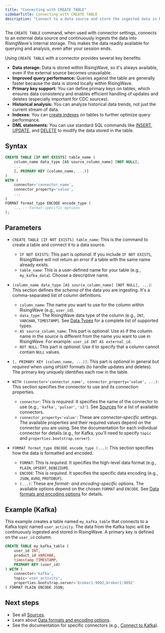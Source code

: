 ```yaml
---
title: "Connecting with CREATE TABLE"
sidebarTitle: Connecting with CREATE TABLE
description: "Connect to a data source and store the ingested data in RisingWave."
---
```


The `CREATE TABLE` command, when used with connector settings, connects to an external data source *and* continuously ingests the data into RisingWave's internal storage. This makes the data readily available for querying and analysis, even after your session ends.

Using `CREATE TABLE` with a connector provides several key benefits:

*   **Data storage:** Data is stored within RisingWave, so it's always available, even if the external source becomes unavailable.
*   **Improved query performance:** Queries against the table are generally faster because the data is stored locally within RisingWave.
*   **Primary key support:** You can define primary keys on tables, which ensures data consistency and enables efficient handling of updates and deletes (especially important for CDC sources).
*   **Historical analysis:** You can analyze historical data trends, not just the current stream of data.
*   **Indexes:** You can [create indexes](/sql/commands/sql-create-index) on tables to further optimize query performance.
*   **DML statements:** You can use standard SQL commands like [INSERT](/sql/commands/sql-insert), [UPDATE](/sql/commands/sql-update), and [DELETE](/sql/commands/sql-delete) to modify the data stored in the table.

## Syntax

```sql
CREATE TABLE [IF NOT EXISTS] table_name (
    column_name data_type [AS source_column_name] [NOT NULL],
    ...
    [, PRIMARY KEY (column_name, ...)]
)
WITH (
    connector='connector_name',
    connector_property='value',
    ...
)
FORMAT format_type ENCODE encode_type (
    ... -- Format-specific options
);
```

## Parameters

*   `CREATE TABLE [IF NOT EXISTS] table_name`: This is the command to create a table and connect it to a data source.
    *   `IF NOT EXISTS`: This part is *optional*. If you include `IF NOT EXISTS`, RisingWave will not return an error if a table with the same name already exists.
    *   `table_name`: This is a user-defined name for your table (e.g., `my_kafka_data`). Choose a descriptive name.

*   `(column_name data_type [AS source_column_name] [NOT NULL], ...)`: This section defines the *schema* of the data you are ingesting. It's a comma-separated list of column definitions.
    *   `column_name`: The name you want to use for the column within RisingWave (e.g., `user_id`).
    *   `data_type`: The RisingWave data type of the column (e.g., `INT`, `VARCHAR`, `TIMESTAMP`). See [Data Types](/sql/data-types/overview) for a complete list of supported types.
    *   `AS source_column_name`: This part is *optional*. Use `AS` if the column name in the *source* is different from the name you want to use in RisingWave. For example: `user_id INT AS external_id`.
    *   `NOT NULL`: This part is *optional*. Use it to specify that a column cannot contain `NULL` values.

*   `[, PRIMARY KEY (column_name, ...)]`: This part is *optional* in general but *required* when using `UPSERT` formats (to handle updates and deletes). The primary key uniquely identifies each row in the table.

*   `WITH (connector='connector_name', connector_property='value', ...)`: This section specifies the connector to use and its connection properties.
    *   `connector`: This is *required*. It specifies the name of the connector to use (e.g., `'kafka'`, `'pulsar'`, `'s3'`). See [Sources](/ingestion/getting-started/sources) for a list of available connectors.
    *   `connector_property='value'`: These are *connector-specific* settings. The available properties and their required values depend on the connector you are using. See the documentation for each individual connector for details (e.g., for Kafka, you'll need to specify `topic` and `properties.bootstrap.server`).

*   `FORMAT format_type ENCODE encode_type (...)`: This section specifies how the data is formatted and encoded.
    *   `FORMAT`: This is *required*. It specifies the high-level data format (e.g., `PLAIN`, `UPSERT`, `DEBEZIUM`).
    *   `ENCODE`: This is *required*. It specifies the specific data encoding (e.g., `JSON`, `AVRO`, `PROTOBUF`).
    *   `(...)`: These are *format- and encoding-specific* options. The available options depend on the chosen `FORMAT` and `ENCODE`. See [Data formats and encoding options](/ingestion/getting-started/data-formats-and-encoding-options) for details.

## Example (Kafka)

This example creates a table named `my_kafka_table` that connects to a Kafka topic named `user_activity`. The data from the Kafka topic will be continuously ingested and stored in RisingWave. A primary key is defined on the `user_id` column.

```sql
CREATE TABLE my_kafka_table (
    user_id INT,
    product_id VARCHAR,
    timestamp TIMESTAMP,
    PRIMARY KEY (user_id)
) WITH (
    connector='kafka',
    topic='user_activity',
    properties.bootstrap.server='broker1:9092,broker2:9092'
) FORMAT PLAIN ENCODE JSON;
```

## Next steps

- See all [Sources](/ingestion/getting-started/sources).
- Learn about [Data formats and encoding options](/ingestion/getting-started/data-formats-and-encoding-options).
- See the documentation for specific connectors (e.g., [Connect to Kafka](/ingestion/sources/apache-kafka)).
